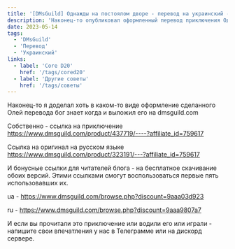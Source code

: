 ```yaml
---
title: '[DMsGuild] Однажды на постоялом дворе - перевод на украинский - Одного разу на постоялому дворі'
description: 'Наконец-то опубликовал оформленный перевод приключения Однажды на постоялом дворе, сделанный несравненной Олей Туомари'
date: 2023-05-14
tags:
  - 'DMsGuild'
  - 'Перевод'
  - 'Украинский'
links:
  - label: 'Core D20'
    href: '/tags/cored20'
  - label: 'Другие советы'
    href: '/tags/советы'
---
```


Наконец-то я доделал хоть в каком-то виде оформление сделанного Олей перевода бог знает когда и выложил его на dmsguild.com

Собственно - ссылка на приключение https://www.dmsguild.com/product/437719/----?affiliate_id=759617

Ссылка на оригинал на русском языке https://www.dmsguild.com/product/323191/---?affiliate_id=759617

И бонусные ссылки для читателей блога - на бесплатное скачивание обоих версий. Этими ссылками смогут воспользоваться первые пять использовавших их.

ua - https://www.dmsguild.com/browse.php?discount=9aaa03d923

ru - https://www.dmsguild.com/browse.php?discount=9aaa9807a7

И если вы прочитали это приключение или водили его или играли - напишите свои впечатления у нас в Телеграмме или на дискорд сервере.
